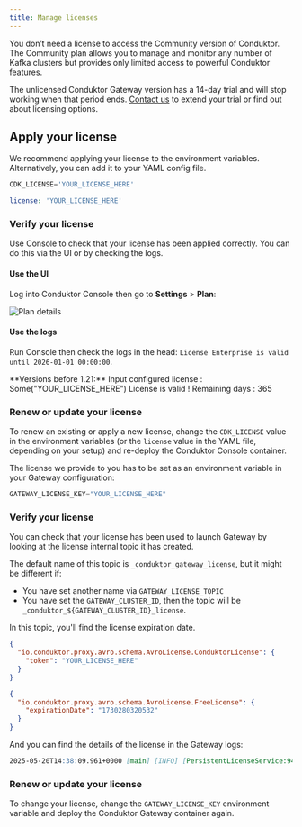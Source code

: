 ```yaml
---
title: Manage licenses 
---
```


<Info>
You don’t need a license to access the Community version of Conduktor. The Community plan allows you to manage and monitor any number of Kafka clusters but provides only limited access to powerful Conduktor features.

The unlicensed Conduktor Gateway version has a 14-day trial and will stop working when that period ends. [Contact us](https://conduktor.io/contact) to extend your trial or find out about licensing options.
</Info>

## Apply your license

We recommend applying your license to the environment variables. Alternatively, you can add it to your YAML config file.

<Tabs>
<TabItem value="First Tab" label="Use Console">

<Tabs>
<TabItem value="Environment Variables" label="Environment variables">

```js title=".env"
CDK_LICENSE='YOUR_LICENSE_HERE'
```

</TabItem>

<TabItem value="YAML  File" label="YAML file">

```yaml title="platform-config.yaml"
license: 'YOUR_LICENSE_HERE'
```

</TabItem>
</Tabs>

### Verify your license

Use Console to check that your license has been applied correctly. You can do this via the UI or by checking the logs.

#### Use the UI

Log into Conduktor Console then go to **Settings** > **Plan**:

![Plan details](/images/plan-details.png)

#### Use the logs

Run Console then check the logs in the head: `License Enterprise is valid until 2026-01-01 00:00:00`.

<Info>
**Versions before 1.21:**
Input configured license : Some("YOUR_LICENSE_HERE")
License is valid ! Remaining days : 365
</Info>

### Renew or update your license

To renew an existing or apply a new license, change the `CDK_LICENSE` value in the environment variables (or the `license` value in the YAML file, depending on your setup) and re-deploy the Conduktor Console container.

</TabItem>

<TabItem value="Second Tab" label="Use Gateway">

The license we provide to you has to be set as an environment variable in your Gateway configuration:

```js title=".env"
GATEWAY_LICENSE_KEY="YOUR_LICENSE_HERE"
```

### Verify your license

You can check that your license has been used to launch Gateway by looking at the license internal topic it has created.

The default name of this topic is `_conduktor_gateway_license`, but it might be different if:

- You have set another name via `GATEWAY_LICENSE_TOPIC`
- You have set the `GATEWAY_CLUSTER_ID`, then the topic will be `_conduktor_${GATEWAY_CLUSTER_ID}_license`.

In this topic, you'll find the license expiration date.

<Tabs>
<TabItem value="Enterprise plan" label="Enterprise plan">

```json
{
  "io.conduktor.proxy.avro.schema.AvroLicense.ConduktorLicense": {
    "token": "YOUR_LICENSE_HERE"
  }
}
```

</TabItem>

<TabItem value="Free plan" label="Free plan">

```json
{
  "io.conduktor.proxy.avro.schema.AvroLicense.FreeLicense": {
    "expirationDate": "1730280320532"
  }
}
```

</TabItem>
</Tabs>

And you can find the details of the license in the Gateway logs:

```md
2025-05-20T14:38:09.961+0000 [main] [INFO] [PersistentLicenseService:94] - Applied new license with expiry: 2026-01-01T00:00:00.000Z
```

### Renew or update your license

To change your license, change the `GATEWAY_LICENSE_KEY` environment variable and deploy the Conduktor Gateway container again.

</TabItem>
</Tabs>
